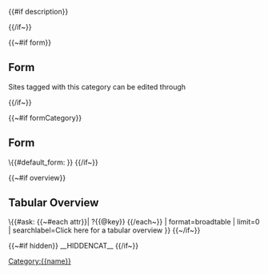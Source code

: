 {{#if description}}<div class="description-box">{{description}}</div>

{{/if~}}

{{~#if form}}
==Form==
Sites tagged with this category can be edited through [[Has default form::{{name}}|{{title}}]]

{{/if~}}

{{~#if formCategory}}
==Form==
\{{#default_form:{{name}} }}
{{/if~}}

{{~#if overview}}
==Tabular Overview==
\{{#ask: [[Category:{{name}}]]
{{~#each attr}}| ?{{@key}}
{{/each~}}
| format=broadtable
| limit=0
| searchlabel=Click here for a tabular overview
}}
{{~/if~}}

{{~#if hidden}} __HIDDENCAT__ {{/if~}}